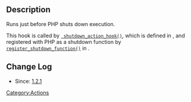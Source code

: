 == Description ==

Runs just before PHP shuts down execution.

This hook is called by <tt>[[Function_Reference/shutdown_action_hook | shutdown_action_hook()]]</tt>, which is defined in {{Trac|wp-includes/load.php}}, and registered with PHP as a shutdown function by <tt>[http://php.net/manual/en/function.register-shutdown-function.php register_shutdown_function()]</tt> in {{Trac|wp-settings.php}}.

== Change Log ==

* Since: [[Version_1.2.1|1.2.1]]

[[Category:Actions]]
{{Stub}}